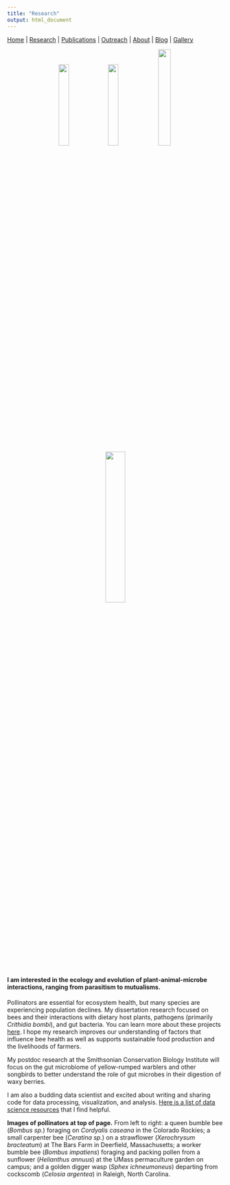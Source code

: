 ```yaml
---
title: "Research"
output: html_document
---
```


[Home](index.html)  |  [Research](research.html)  |  [Publications](pubs.html)  |  [Outreach](outreach.html)  |  [About](about.html) | [Blog](blog.html) | [Gallery](gallery.html)

<center><img src="images/IMG_7741.JPG" width="22%"> <img src="images/IMG_1285.JPG" width="22%"> <img src="images/IMG_8217.JPG" width="24%"> <img src="images/IMG_3617.JPG" width="30%"></center> 
</br>

#### I am interested in the ecology and evolution of plant-animal-microbe interactions, ranging from parasitism to mutualisms. 

Pollinators are essential for ecosystem health, but many species are experiencing population declines. My dissertation research focused on bees and their interactions with dietary host plants, pathogens (primarily *Crithidia bombi*), and gut bacteria. You can learn more about these projects [here](diss_1.html). I hope my research improves our understanding of factors that influence bee health as well as supports sustainable food production and the livelihoods of farmers. </br>

My postdoc research at the Smithsonian Conservation Biology Institute will focus on the gut microbiome of yellow-rumped warblers and other songbirds to better understand the role of gut microbes in their digestion of waxy berries.  

I am also a budding data scientist and excited about writing and sharing code for data processing, visualization, and analysis. [Here is a list of data science resources](datasci.html) that I find helpful. 

**Images of pollinators at top of page.** From left to right: a queen bumble bee (*Bombus sp.*) foraging on *Cordyalis caseana* in the Colorado Rockies; a small carpenter bee (*Ceratina sp.*) on a strawflower (*Xerochrysum bracteatum*) at The Bars Farm in Deerfield, Massachusetts; a worker bumble bee (*Bombus impatiens*) foraging and packing pollen from a sunflower (*Helianthus annuus*) at the UMass permaculture garden on campus; and a golden digger wasp (*Sphex ichneumoneus*) departing from cockscomb (*Celosia argentea*) in Raleigh, North Carolina.